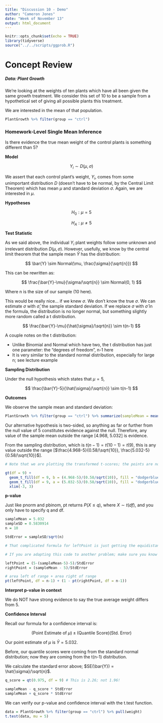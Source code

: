 ---
title: "Discussion 10 - Demo"
author: "Cameron Jones"
date: "Week of November 13"
output: html_document
---

```{r setup, include=FALSE}
knitr::opts_chunk$set(echo = TRUE)
library(tidyverse)
source("../../scripts/ggprob.R")
```

# Concept Review

##### Data: Plant Growth

We're looking at the weights of ten plants which have all been given the same growth treatment. We consider this set of 10 to be a sample from a hypothetical set of giving all possible plants this treatment.

We are interested in the mean of that population.

```{r}
PlantGrowth %>% filter(group == "ctrl")
```


### Homework-Level Single Mean Inference

Is there evidence the true mean weight of the control plants is something different than 5?

**Model**

$$
Y_i \sim D(\mu, \sigma)
$$

We assert that each control plant's weight, $Y_i$, comes from some unimportant distribution $D$ (doesn't have to be normal, by the Central Limit Theorem) which has mean $\mu$ and standard deviation $\sigma$. Again, we are interested in $\mu$.

**Hypotheses**

$$
H_0: \mu = 5
$$

$$
H_A: \mu \neq 5
$$

**Test Statistic**

As we said above, the individual $Y_i$ plant weights follow some unknown and irrelevant distribution $D(\mu, \sigma)$. However, usefully, we know by the central limit theorem that the sample mean $\bar{Y}$ has the distribution:

$$
\bar{Y} \sim Normal(\mu, \frac{\sigma}{\sqrt{n}})
$$

This can be rewritten as:

$$
\frac{\bar{Y}-\mu}{\sigma/\sqrt{n}} \sim Normal(0, 1)
$$

Where n is the size of our sample (10 here).

This would be really nice... if we knew $\sigma$. We don't know the true $\sigma$. We can estimate $\sigma$ with $\hat{\sigma}$, the sample standard deviation. If we replace $\sigma$ with $\hat{\sigma}$ in the formula, the distribution is no longer normal, but something slightly more random called a t distribution.

$$
\frac{\bar{Y}-\mu}{\hat{\sigma}/\sqrt{n}} \sim t(n-1)
$$

A couple notes on the t distribution:

  - Unlike Binomial and Normal which have two, the t distribution has just one parameter: the "degrees of freedom", n-1 here
  - It is very similar to the standard normal distribution, especially for large n; see lecture example
  
**Sampling Distribution**

Under the null hypothesis which states that $\mu = 5$,

$$
\frac{\bar{Y}-5}{\hat{\sigma}/\sqrt{n}} \sim t(n-1)
$$

**Outcomes**

We observe the sample mean and standard deviation:

```{r}
PlantGrowth %>% filter(group == "ctrl") %>% summarize(sampleMean = mean(weight), sampleSD = sd(weight))
```

Our alternative hypothesis is two-sided, so anything as far or further from the null value of 5 constitutes evidence against the null. Therefore, any value of the sample mean outside the range [4.968, 5.032] is evidence.

From the sampling distribution, which is $t(n-1) = t(10-1) = t(9)$, this is any value outside the range [$\frac{4.968-5}{0.58/\sqrt{10}}, \frac{5.032-5}{0.58/\sqrt{10}}$].

```{r, warning = FALSE}

# Note that we are plotting the transformed t-scores; the points are not the raw data of 4.968 and 5.032.

gt(df = 9) +
  geom_t_fill(df = 9, b = (4.968-5)/(0.58/sqrt(10)), fill = "dodgerblue") +
  geom_t_fill(df = 9, a = (5.032-5)/(0.58/sqrt(10)), fill = "dodgerblue") +
  xlim(-3, 3)
```


**p-value**

Just like pnorm and pbinom, pt returns $P(X \leq q)$, where $X \sim t(df)$, and you only have to specify q and df.

```{r}
sampleMean = 5.032
sampleSD = 0.5830914
n = 10

StdError = sampleSD/sqrt(n)

# That complicated formula for leftPoint is just getting the equidistant point, 4.968, then subtracting that from 5. You can hard code it if you want.

# If you are adapting this code to another problem; make sure you know whether your observed sample mean is right or left of the null value!

leftPoint = (5-(sampleMean-5)-5)/StdError
rightPoint = (sampleMean - 5)/StdError

# area left of range + area right of range
pt(leftPoint, df = n-1) + (1 - pt(rightPoint, df = n-1))
```

**Interpret p-value in context**

We do NOT have strong evidence to say the true average weight differs from 5.

**Confidence Interval**

Recall our formula for a confidence interval is:

$$
(\text{Point Estimate of } \mu) \pm (\text{Quantile Score})(\text{Std. Error})
$$

Our point estimate of $\mu$ is $\bar{Y} = 5.032$.

Before, our quantile scores were coming from the standard normal distribution; now they are coming from the t(n-1) distribution.

We calculate the standard error above; $SE(\bar{Y}) = \hat{\sigma}/\sqrt{n}$.

```{r}
q_score = qt(0.975, df = 9) # This is 2.26; not 1.96! 

sampleMean - q_score * StdError
sampleMean + q_score * StdError
```

We can verify our p-value and confidence interval with the t.test function.

```{r}
data = PlantGrowth %>% filter(group == "ctrl") %>% pull(weight)
t.test(data, mu = 5)
```

